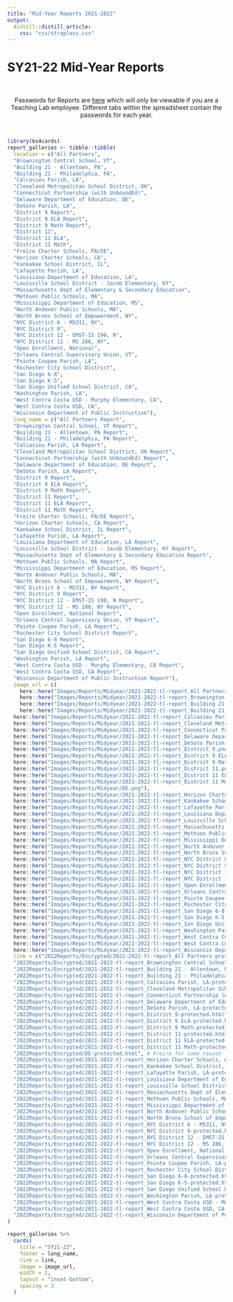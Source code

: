 ```yaml
---
title: "Mid-Year Reports 2021-2022"
output: 
  distill::distill_article:
    css: "css/strapless.css"
---
```


# SY21-22 Mid-Year Reports

<br>

<center> Passwords for Reports are <a href="https://docs.google.com/spreadsheets/d/1eAUdWEzc0R7WzpztOvutRp2FYDtpks37LSFV8sq8ezg/edit?usp=sharing" target="_blank">here</a> which will only be viewable if you are a Teaching Lab employee. Different tabs within the spreadsheet contain the passwords for each year. </center>

<br>

```r
library(bs4cards)
report_galleries <- tibble::tibble(
  location = c("All Partners",
  "Brownington Central School, VT",
  "Building 21 - Allentown, PA",
  "Building 21 - Philadelphia, PA",
  "Calcasieu Parish, LA",
  "Cleveland Metropolitan School District, OH",
  "Connecticut Partnership (with UnboundEd)",
  "Delaware Department of Education, DE",
  "DeSoto Parish, LA",
  "District 9 Report",
  "District 9 ELA Report",
  "District 9 Math Report",
  "District 11",
  "District 11 ELA",
  "District 11 Math",
  "Freire Charter Schools, PA/DE",
  "Horizon Charter Schools, CA",
  "Kankakee School District, IL",
  "Lafayette Parish, LA",
  "Louisiana Department of Education, LA",
  "Louisville School District - Jacob Elementary, KY",
  "Massachusetts Dept of Elementary & Secondary Education",
  "Methuen Public Schools, MA",
  "Mississippi Department of Education, MS",
  "North Andover Public Schools, MA",
  "North Bronx School of Empowerment, NY",
  "NYC District 6 - MS311, NY",
  "NYC District 9",
  "NYC District 12 - EMST-IS 190, N",
  "NYC District 12 - MS 286, NY",
  "Open Enrollment, National",
  "Orleans Central Supervisory Union, VT",
  "Pointe Coupee Parish, LA",
  "Rochester City School District",
  "San Diego 6-8",
  "San Diego K-5",
  "San Diego Unified School District, CA",
  "Washington Parish, LA",
  "West Contra Costa USD - Murphy Elementary, CA",
  "West Contra Costa USD, CA",
  "Wisconsin Department of Public Instruction"),
  long_name = c("All Partners Report",
  "Brownington Central School, VT Report",
  "Building 21 - Allentown, PA Report",
  "Building 21 - Philadelphia, PA Report",
  "Calcasieu Parish, LA Report",
  "Cleveland Metropolitan School District, OH Report",
  "Connecticut Partnership (with UnboundEd) Report",
  "Delaware Department of Education, DE Report",
  "DeSoto Parish, LA Report",
  "District 9 Report",
  "District 9 ELA Report",
  "District 9 Math Report",
  "District 11 Report",
  "District 11 ELA Report",
  "District 11 Math Report",
  "Freire Charter Schools, PA/DE Report",
  "Horizon Charter Schools, CA Report",
  "Kankakee School District, IL Report",
  "Lafayette Parish, LA Report",
  "Louisiana Department of Education, LA Report",
  "Louisville School District - Jacob Elementary, KY Report",
  "Massachusetts Dept of Elementary & Secondary Education Report",
  "Methuen Public Schools, MA Report",
  "Mississippi Department of Education, MS Report",
  "North Andover Public Schools, MA",
  "North Bronx School of Empowerment, NY Report",
  "NYC District 6 - MS311, NY Report",
  "NYC District 9 Report",
  "NYC District 12 - EMST-IS 190, N Report",
  "NYC District 12 - MS 286, NY Report",
  "Open Enrollment, National Report",
  "Orleans Central Supervisory Union, VT Report",
  "Pointe Coupee Parish, LA Report",
  "Rochester City School District Report",
  "San Diego 6-8 Report",
  "San Diego K-5 Report",
  "San Diego Unified School District, CA Report",
  "Washington Parish, LA Report",
  "West Contra Costa USD - Murphy Elementary, CA Report",
  "West Contra Costa USD, CA Report",
  "Wisconsin Department of Public Instruction Report"),
  image_url = c(
    here::here("Images/Reports/Midyear/2021-2022-tl-report_All Partners.png"),
    here::here("Images/Reports/Midyear/2021-2022-tl-report_Brownington Central School, VT.png"),
    here::here("Images/Reports/Midyear/2021-2022-tl-report_Building 21 - Allentown, PA.png"),
    here::here("Images/Reports/Midyear/2021-2022-tl-report_Building 21 - Philadelphia, PA.png"),
  here::here("Images/Reports/Midyear/2021-2022-tl-report_Calcasieu Parish, LA.png"),
  here::here("Images/Reports/Midyear/2021-2022-tl-report_Cleveland Metropolitan School District, OH.png"),
  here::here("Images/Reports/Midyear/2021-2022-tl-report_Connecticut Partnership (with UnboundEd).png"),
  here::here("Images/Reports/Midyear/2021-2022-tl-report_Delaware Department of Education, DE.png"),
  here::here("Images/Reports/Midyear/2021-2022-tl-report_DeSoto Parish, LA.png"),
  here::here("Images/Reports/Midyear/2021-2022-tl-report_District 9.png"),
  here::here("Images/Reports/Midyear/2021-2022-tl-report_District 9 ELA.png"),
  here::here("Images/Reports/Midyear/2021-2022-tl-report_District 9 Math.png"),
  here::here("Images/Reports/Midyear/2021-2022-tl-report_District 11.png"),
  here::here("Images/Reports/Midyear/2021-2022-tl-report_District 11 ELA.png"),
  here::here("Images/Reports/Midyear/2021-2022-tl-report_District 11 Math.png"),
  here::here("Images/Reports/Midyear/DE.png"),
  here::here("Images/Reports/Midyear/2021-2022-tl-report_Horizon Charter Schools, CA.png"),
  here::here("Images/Reports/Midyear/2021-2022-tl-report_Kankakee School District, IL.png"),
  here::here("Images/Reports/Midyear/2021-2022-tl-report_Lafayette Parish, LA.png"),
  here::here("Images/Reports/Midyear/2021-2022-tl-report_Louisiana Department of Education, LA.png"),
  here::here("Images/Reports/Midyear/2021-2022-tl-report_Louisville School District - Jacob Elementary, KY.png"),
  here::here("Images/Reports/Midyear/2021-2022-tl-report_Massachusetts Dept of Elementary and Secondary Education.png"),
  here::here("Images/Reports/Midyear/2021-2022-tl-report_Methuen Public Schools, MA.png"),
  here::here("Images/Reports/Midyear/2021-2022-tl-report_Mississippi Department of Education, MS.png"),
  here::here("Images/Reports/Midyear/2021-2022-tl-report_North Andover Public Schools, MA.png"),
  here::here("Images/Reports/Midyear/2021-2022-tl-report_North Bronx School of Empowerment, NY.png"),
  here::here("Images/Reports/Midyear/2021-2022-tl-report_NYC District 6 - MS311, NY.png"),
  here::here("Images/Reports/Midyear/2021-2022-tl-report_NYC District 9.png"),
  here::here("Images/Reports/Midyear/2021-2022-tl-report_NYC District 12 - EMST-IS 190, N.png"),
  here::here("Images/Reports/Midyear/2021-2022-tl-report_NYC District 12 - MS 286, NY.png"),
  here::here("Images/Reports/Midyear/2021-2022-tl-report_Open Enrollment, National.png"),
  here::here("Images/Reports/Midyear/2021-2022-tl-report_Orleans Central Supervisory Union, VT.png"),
  here::here("Images/Reports/Midyear/2021-2022-tl-report_Pointe Coupee Parish, LA.png"),
  here::here("Images/Reports/Midyear/2021-2022-tl-report_Rochester City School District.png"),
  here::here("Images/Reports/Midyear/2021-2022-tl-report_San Diego 6-8.png"),
  here::here("Images/Reports/Midyear/2021-2022-tl-report_San Diego K-5.png"),
  here::here("Images/Reports/Midyear/2021-2022-tl-report_San Diego Unified School District, CA.png"),
  here::here("Images/Reports/Midyear/2021-2022-tl-report_Washington Parish, LA.png"),
  here::here("Images/Reports/Midyear/2021-2022-tl-report_West Contra Costa USD - Murphy Elementary, CA.png"),
  here::here("Images/Reports/Midyear/2021-2022-tl-report_West Contra Costa USD, CA.png"),
  here::here("Images/Reports/Midyear/2021-2022-tl-report_Wisconsin Department of Public Instruction.png")),
  link = c("2022Reports/Encrypted/2021-2022-tl-report_All Partners-protected.html",
  "2022Reports/Encrypted/2021-2022-tl-report_Brownington Central School, VT-protected.html",
  "2022Reports/Encrypted/2021-2022-tl-report_Building 21 - Allentown, PA-protected.html",
  "2022Reports/Encrypted/2021-2022-tl-report_Building 21 - Philadelphia, PA-protected.html",
  "2022Reports/Encrypted/2021-2022-tl-report_Calcasieu Parish, LA-protected.html",
  "2022Reports/Encrypted/2021-2022-tl-report_Cleveland Metropolitan School District, OH-protected.html",
  "2022Reports/Encrypted/2021-2022-tl-report_Connecticut Partnership (with UnboundEd)-protected.html",
  "2022Reports/Encrypted/2021-2022-tl-report_Delaware Department of Education, DE-protected.html",
  "2022Reports/Encrypted/2021-2022-tl-report_DeSoto Parish, LA-protected.html",
  "2022Reports/Encrypted/2021-2022-tl-report_District 9-protected.html",
  "2022Reports/Encrypted/2021-2022-tl-report_District 9 ELA-protected.html",
  "2022Reports/Encrypted/2021-2022-tl-report_District 9 Math-protected.html",
  "2022Reports/Encrypted/2021-2022-tl-report_District 11-protected.html",
  "2022Reports/Encrypted/2021-2022-tl-report_District 11 ELA-protected.html",
  "2022Reports/Encrypted/2021-2022-tl-report_District 11 Math-protected.html",
  "2022Reports/Encrypted/DE-protected.html", # Freire for some reason
  "2022Reports/Encrypted/2021-2022-tl-report_Horizon Charter Schools, CA-protected.html",
  "2022Reports/Encrypted/2021-2022-tl-report_Kankakee School District, IL-protected.html",
  "2022Reports/Encrypted/2021-2022-tl-report_Lafayette Parish, LA-protected.html",
  "2022Reports/Encrypted/2021-2022-tl-report_Louisiana Department of Education, LA-protected.html",
  "2022Reports/Encrypted/2021-2022-tl-report_Louisville School District - Jacob Elementary, KY-protected.html",
  "2022Reports/Encrypted/2021-2022-tl-report_Massachusetts Dept of Elementary & Secondary Education-protected.html",
  "2022Reports/Encrypted/2021-2022-tl-report_Methuen Public Schools, MA-protected.html",
  "2022Reports/Encrypted/2021-2022-tl-report_Mississippi Department of Education, MS-protected.html",
  "2022Reports/Encrypted/2021-2022-tl-report_North Andover Public Schools, MA-protected.html",
  "2022Reports/Encrypted/2021-2022-tl-report_North Bronx School of Empowerment, NY-protected.html",
  "2022Reports/Encrypted/2021-2022-tl-report_NYC District 6 - MS311, NY-protected.html",
  "2022Reports/Encrypted/2021-2022-tl-report_NYC District 9-protected.html",
  "2022Reports/Encrypted/2021-2022-tl-report_NYC District 12 - EMST-IS 190, N-protected.html",
  "2022Reports/Encrypted/2021-2022-tl-report_NYC District 12 - MS 286, NY-protected.html",
  "2022Reports/Encrypted/2021-2022-tl-report_Open Enrollment, National-protected.html",
  "2022Reports/Encrypted/2021-2022-tl-report_Orleans Central Supervisory Union, VT-protected.html",
  "2022Reports/Encrypted/2021-2022-tl-report_Pointe Coupee Parish, LA-protected.html",
  "2022Reports/Encrypted/2021-2022-tl-report_Rochester City School District-protected.html",
  "2022Reports/Encrypted/2021-2022-tl-report_San Diego 6-8-protected.html",
  "2022Reports/Encrypted/2021-2022-tl-report_San Diego K-5-protected.html",
  "2022Reports/Encrypted/2021-2022-tl-report_San Diego Unified School District, CA-protected.html",
  "2022Reports/Encrypted/2021-2022-tl-report_Washington Parish, LA-protected.html",
  "2022Reports/Encrypted/2021-2022-tl-report_West Contra Costa USD - Murphy Elementary, CA-protected.html",
  "2022Reports/Encrypted/2021-2022-tl-report_West Contra Costa USD, CA-protected.html",
  "2022Reports/Encrypted/2021-2022-tl-report_Wisconsin Department of Public Instruction-protected.html")
)

report_galleries %>%
  cards(
    title = "SY21-22",
    footer = long_name,
    link = link,
    image = image_url,
    width = 2,
    layout = "inset-bottom",
    spacing = 3
  )
```
